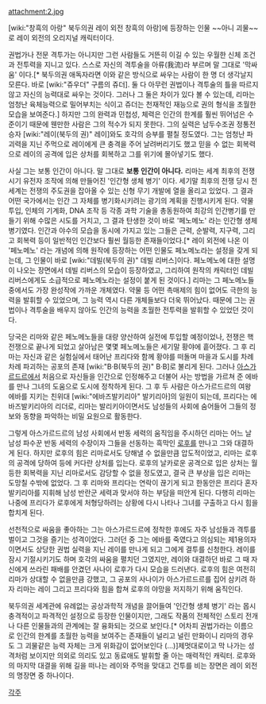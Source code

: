 attachment:2.jpg

[wiki:"창흑의 아랑" 북두의권 레이 외전 창흑의 아랑]에 등장하는 인물 ~~아니 괴물~~로 레이 외전의 오리지널 캐릭터이다.

권법가나 전문 격투가는 아니지만 그런 사람들도 거뜬히 이길 수 있는 우월한 신체 조건과 전투력을 지니고 있다. 스스로 자신의 격투술을 아류(我流)라 부르며 말 그대로 '막싸움' 이다.[* 북두의권 애독자라면 이와 같은 방식으로 싸우는 사람이 한 명 더 생각날지 모른다. 바로 [wiki:"쥬우더" 구름의 쥬더]. 둘 다 아무런 권법이나 격투술의 틀을 따르지 않고 자신의 능력대로 싸우는 것이다. 그러나 그 둘은 차이가 있다 볼 수 있는데, 리마는 엄청난 육체능력으로 밀어부치는 식이고 쥬더는 천재적인 재능으로 권의 형식을 초월한 모습을 보여준다.] 하지만 그의 완력과 민첩성, 체력은 인간의 한계를 훨씬 뛰어넘은 수준이기 때문에 웬만한 사람은 그의 적수가 되지 못한다. 그의 실력은 남두수조권 정통전승자 [wiki:"레이(북두의 권)" 레이]와도 호각의 승부를 펼칠 정도였다. 그는 엄청난 파괴력을 지닌 주먹으로 레이에게 큰 충격을 주어 날려버리기도 했고 믿을 수 없는 회복력으로 레이의 공격에 입은 상처를 회복하고 그를 위기에 몰아넣기도 했다.

사실 그는 보통 인간이 아니다. 말 그대로 '''보통 인간이 아니다.''' 리마는 세계 최후의 전쟁 시기 유전자 조작에 의해 만들어진 '인간형 생체 병기' 이다. 세기말 최후의 전쟁 당시 전 세계는 전쟁의 주도권을 잡아올 수 있는 신형 무기 개발에 열을 올리고 있었다. 그 결과 어떤 국가에서는 인간 그 자체를 병기화시키려는 광기의 계획을 진행시키게 된다. 약물 투입, 인체의 기계화, DNA 조작 등 각종 과학 기술을 총동원하여 최강의 인간병기를 만들기 위해 수많은 시도를 거치고, 그 결과 탄생한 것이 바로 '페노메노' 라는 인간형 생체 병기였다. 인간과 야수의 모습을 동시에 가지고 있는 그들은 근력, 순발력, 지구력, 그리고 회복력 등이 일반적인 인간보다 훨씬 월등한 존재들이었다.[* 레이 외전에 나온 이 '페노메노' 라는 개념에 의해 원작에 등장하는 어떤 인물도 페노메노라는 설정을 갖게 되는데, 그 인물이 바로 [wiki:"데빌(북두의 권)" 데빌 리버스]이다. 페노메노에 대한 설명이 나오는 장면에서 데빌 리버스의 모습이 등장하였고, 그리하여 원작의 캐릭터인 데빌 리버스에게도 소급적으로 페노메노라는 설정이 붙게 된 것이다.] 리마는 그 페노메노들 중에서도 가장 완성작에 가까운 개체였다. 약물 등 어떤 촉매제의 힘이 없어도 극한의 능력을 발휘할 수 있었으며, 그 능력 역시 다른 개체들보다 더욱 뛰어났다. 때문에 그는 권법이나 격투술을 배우지 않아도 인간의 능력을 초월한 전투력을 발휘할 수 있었던 것이다.

당국은 리마와 같은 페노메노들을 대량 양산하여 실전에 투입할 예정이었나, 전쟁은 핵전쟁으로 끝나게 되었고 살아남은 몇몇 페노메노들은 세기말 황야에 흩어졌다. 그 후 리마는 자신과 같은 실험실에서 태어난 프리다와 함께 황야를 떠돌며 마을과 도시를 차례차례 파괴하는 공포의 존재 [wiki:"B·B(북두의 권)" B·B]로 불리게 된다. 그러나 [[아스가르드르]]에서 처음으로 자신들을 인간으로 인정해주고 더불어 사는 방법을 가르쳐 준 에바를 만나 그녀의 도움으로 도시에 정착하게 된다. 그 후 두 사람은 아스가르드르의 여왕 에바를 지키는 친위대 [wiki:"에바즈발키리아" 발키리아]의 일원이 되는데, 프리다는 에바즈발키리아의 리더로, 리마는 발리키아이면서도 남성들의 사회에 숨어들어 그들의 정보와 동향을 파악하는 비밀 요원으로 활동한다.

그렇게 아스가르드르의 남성 사회에서 반동 세력의 움직임을 주시하던 리마는 어느 날 남성 파수꾼 반동 세력의 수장이자 그들을 선동하는 흑막인 [[로후]]를 만나고 그와 대결하게 된다. 하지만 로후의 힘은 리마로서도 당해낼 수 없을만큼 압도적이었고, 리마는 로후의 공격에 당하여 등에 커다란 상처를 입는다. 로후의 날카로운 공격으로 입은 상처는 월등한 회복력을 지닌 리마로서도 감당할 수 없을 정도였고, 결국 큰 부상을 입은 리마는 도망칠 수밖에 없었다. 그 후 리마와 프리다는 연락이 끊기게 되고 한동안은 프리다 혼자 발키리아를 지휘해 남성 반란군 세력과 맞서야 하는 부담을 떠안게 된다. 다행히 리마는 나중에 프리다가 로후에게 처형당하려는 상황에 다시 나타나 그녀를 구출하고 다시 힘을 합치게 된다.

선천적으로 싸움을 좋아하는 그는 아스가르드르에 정착한 후에도 자주 남성들과 격투를 벌이고 그것을 즐기는 성격이었다. 그러던 중 그는 에바를 죽였다고 의심되는 제1용의자이면서도 상당한 권법 실력을 지닌 레이를 만나게 되고 그에게 결투를 신청한다. 레이를 잠시 기절시키기도 하며 호각의 싸움을 펼치던 그였지만, 레이와 대결하던 바로 그 때 자신에게 쓰라린 패배를 안겼던 사나이 로후가 다시 모습을 드러낸다. 로후의 힘은 여전히 리마가 상대할 수 없을만큼 강했고, 그 공포의 사나이가 아스가르드르를 집어 삼키려 하자 리마는 레이 그리고 프리다와 힘을 합쳐 로후의 야망을 저지하기 위해 움직인다.

북두의권 세계관에 유례없는 공상과학적 개념을 끌어들여 '인간형 생체 병기' 라는 몹시 충격적이고 파격적인 설정으로 등장한 인물이지만, 그래도 작품의 전체적인 스토리 전개나 다른 인물들과의 관계에는 잘 융화되는 것으로 보인다.[* 어차피 권법가라는 이름으로 인간의 한계를 초월한 능력을 보여주는 존재들이 널리고 널린 만화이니 리마의 경우도 그 괴물같은 능력 자체는 크게 위화감이 없어보인다 (...)]제멋대로이고 막 나가는 성격처럼 보이지만 의외로 의리도 있고 동료애도 발휘할 줄 아는 매력적인 캐릭터. 로후와의 마지막 대결을 위해 길을 떠나는 레이와 주먹을 맞대고 건투를 비는 장면은 레이 외전의 명장면 중 하나이다.

[[각주]]
